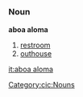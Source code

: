 =={{cic}}==
===Noun===

'''aboa aloma'''
#[[restroom]]
#[[outhouse]]
[[Category:cic:Nouns]]
[[it:aboa aloma]]